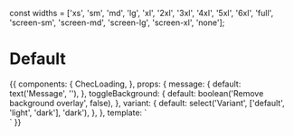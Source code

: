 const widths = ['xs', 'sm', 'md', 'lg', 'xl', '2xl', '3xl', '4xl', '5xl', '6xl', 'full', 'screen-sm', 'screen-md', 'screen-lg', 'screen-xl', 'none'];

<Meta title="Components" component={ChecLoading} />

# Default

<Props of={ChecLoading} />

<Preview>
  <Story name="Loading">
    {{
      components: {
        ChecLoading,
      },
      props: {
        message: {
          default: text('Message', ''),
        },
        toggleBackground: {
          default: boolean('Remove background overlay', false),
        },
        variant: {
          default: select('Variant', ['default', 'light', 'dark'], 'dark'),
        },
      },
      template: `
        <div class="font-lato">
          <ChecLoading :variant="variant" :withoutBackground="toggleBackground" class="mx-auto" :message="message" />
          <template>
            <p>Lorem ipsum dolor sit amet, consectetur adipiscing elit. Etiam eget elementum quam. Sed vitae nulla malesuada, suscipit purus non, mollis risus.</p>
            <p>Etiam eu odio pharetra, porttitor nisi eget, gravida tellus. Aliquam consequat urna sed cursus imperdiet.</p>
            <p>Duis lobortis, diam eget tempor feugiat, dolor ipsum vulputate tortor, vitae aliquet lorem erat in velit. Duis suscipit consequat neque, pretium congue risus condimentum malesuada.</p>
            <p>Duis sed interdum felis, sit amet varius massa. Suspendisse commodo enim id lobortis tristique.</p>
          </template>
        </div>`
    }}
  </Story>
</Preview>
